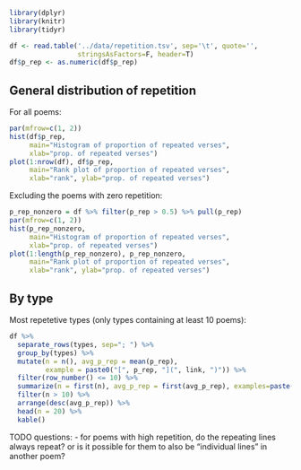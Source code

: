 ```r
library(dplyr)
library(knitr)
library(tidyr)
```

```r
df <- read.table('../data/repetition.tsv', sep='\t', quote='',
                 stringsAsFactors=F, header=T)
df$p_rep <- as.numeric(df$p_rep)
```

## General distribution of repetition

For all poems:
```r
par(mfrow=c(1, 2))
hist(df$p_rep,
     main="Histogram of proportion of repeated verses",
     xlab="prop. of repeated verses")
plot(1:nrow(df), df$p_rep,
     main="Rank plot of proportion of repeated verses",
     xlab="rank", ylab="prop. of repeated verses")
```

Excluding the poems with zero repetition:
```r
p_rep_nonzero = df %>% filter(p_rep > 0.5) %>% pull(p_rep)
par(mfrow=c(1, 2))
hist(p_rep_nonzero,
     main="Histogram of proportion of repeated verses",
     xlab="prop. of repeated verses")
plot(1:length(p_rep_nonzero), p_rep_nonzero,
     main="Rank plot of proportion of repeated verses",
     xlab="rank", ylab="prop. of repeated verses")
```

## By type

Most repetetive types (only types containing at least 10 poems):
```r
df %>%
  separate_rows(types, sep="; ") %>%
  group_by(types) %>%
  mutate(n = n(), avg_p_rep = mean(p_rep),
         example = paste0("[", p_rep, "](", link, ")")) %>%
  filter(row_number() <= 10) %>%
  summarize(n = first(n), avg_p_rep = first(avg_p_rep), examples=paste(example, collapse="; ")) %>%
  filter(n > 10) %>%
  arrange(desc(avg_p_rep)) %>%
  head(n = 20) %>%
  kable()
```

TODO questions:
- for poems with high repetition, do the repeating lines always repeat? or is it possible for them to also be "individual lines" in another poem?

